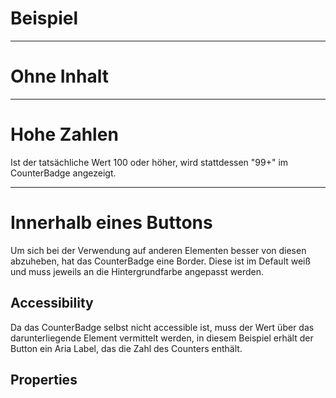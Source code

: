 # Beispiel

<LiveCodeEditor />

---

# Ohne Inhalt

<LiveCodeEditor example="without-content" />

---

# Hohe Zahlen

Ist der tatsächliche Wert 100 oder höher, wird stattdessen "99+" im CounterBadge
angezeigt.

<LiveCodeEditor example="high-number" />

---

# Innerhalb eines Buttons

Um sich bei der Verwendung auf anderen Elementen besser von diesen abzuheben,
hat das CounterBadge eine Border. Diese ist im Default weiß und muss jeweils an
die Hintergrundfarbe angepasst werden.

## Accessibility

Da das CounterBadge selbst nicht accessible ist, muss der Wert über das
darunterliegende Element vermittelt werden, in diesem Beispiel erhält der Button
ein Aria Label, das die Zahl des Counters enthält.

<LiveCodeEditor example="with-button" />

## Properties

<PropertiesTables />
